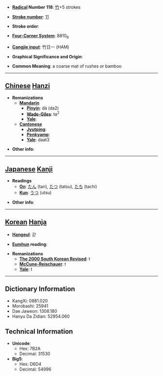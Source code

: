 * '''[[Wiktionary:Chinese radical index| Radical]] Number 118''': [[Wiktionary:Chinese radical index 竹|竹]]+5 strokes

* '''[[Wiktionary:Chinese total strokes index|Stroke number]]''': [[Wiktionary:Chinese total strokes index 11|11]]

* '''Stroke order''': 

* '''[[Wiktionary:Chinese four corner index|Four-Corner System]]''': 8810<sub>6</sub>

* '''[[Wiktionary:Chinese Cangjie index|Cangjie input]]''': 竹日一 (HAM)

* '''Graphical Significance and Origin''': 

* '''Common Meaning''': a coarse mat of rushes or bamboo

----

== [[Chinese]] [[Hanzi]] ==

* '''Romanizations'''
** '''[[Mandarin]]'''
*** '''[[Pinyin]]''': dá (da2)
*** '''[[Wade-Giles]]''': ta<sup>2</sup>
*** '''[[Yale]]''': 
** '''[[Cantonese]]'''
*** '''[[Jyutping]]''':
*** '''[[Penkyamp]]''': 
*** '''[[Yale]]''': daat3

* '''Other info''': 

----

== [[Japanese]] [[Kanji]] ==

* '''Readings'''
** '''[[On]]''': [[たん]] (tan), [[たつ]] (tatsu), [[たち]] (tachi)
** '''[[Kun]]''': [[うつ]] (utsu)

* '''Other info''':  

----

== [[Korean]] [[Hanja]] ==

* '''[[Hangeul]]''': 갇

* '''[[Eumhun]] reading''': 

* '''Romanizations'''
** '''[[The 2000 South Korean Revised Romanization|The 2000 South Korean Revised]]''': t
** '''[[McCune-Reischauer]]''': t
** '''[[Yale]]''': t

----

== Dictionary Information ==

* KangXi: 0881.020
* Morobashi: 25941
* Dae Jaweon: 1308.180
* Hanyu Da Zidian: 52954.060

== Technical Information ==

* '''Unicode''':
** Hex: 7B2A
** Decimal: 31530
* '''Big5''':
** Hex: D6D4
** Decimal: 54996